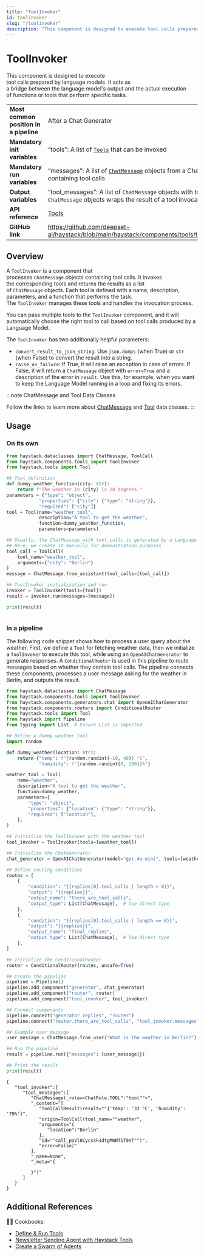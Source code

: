 ```yaml
---
title: "ToolInvoker"
id: toolinvoker
slug: "/toolinvoker"
description: "This component is designed to execute tool calls prepared by language models. It acts as a bridge between the language model's output and the actual execution of functions or tools that perform specific tasks."
---
```


# ToolInvoker

This component is designed to execute tool calls prepared by language models. It acts as a bridge between the language model's output and the actual execution of functions or tools that perform specific tasks.

|                                        |                                                                                                                                    |
| -------------------------------------- | ---------------------------------------------------------------------------------------------------------------------------------- |
| **Most common position in a pipeline** | After a Chat Generator                                                                                                             |
| **Mandatory init variables**           | “tools”: A list of [`Tools`](../../tools/tool.mdx) that can be invoked                                                                       |
| **Mandatory run variables**            | “messages”: A list of [`ChatMessage`](../../concepts/data-classes/chatmessage.mdx) objects from a Chat Generator containing tool calls                       |
| **Output variables**                   | “tool_messages”: A list of `ChatMessage` objects with tool role. Each `ChatMessage` objects wraps the result of a tool invocation. |
| **API reference**                      | [Tools](/reference/tools-api)                                                                                                             |
| **GitHub link**                        | https://github.com/deepset-ai/haystack/blob/main/haystack/components/tools/tool_invoker.py                                       |

## Overview

A `ToolInvoker` is a component that processes `ChatMessage` objects containing tool calls.  It invokes the corresponding tools and returns the results as a list of `ChatMessage` objects. Each tool is defined with a name, description, parameters, and a function that performs the task. The `ToolInvoker` manages these tools and handles the invocation process.

You can pass multiple tools to the `ToolInvoker` component, and it will automatically choose the right tool to call based on tool calls produced by a Language Model.

The `ToolInvoker` has two additionally helpful parameters:

- `convert_result_to_json_string`: Use `json.dumps` (when True) or `str` (when False) to convert the result into a string.
- `raise_on_failure`: If True, it will raise an exception in case of errors. If False, it will return a `ChatMessage` object with `error=True` and a description of the error in `result`. Use this, for example, when you want to keep the Language Model running in a loop and fixing its errors.

:::note
ChatMessage and Tool Data Classes

Follow the links to learn more about [ChatMessage](../../concepts/data-classes/chatmessage.mdx) and [Tool](../../tools/tool.mdx) data classes.
:::

## Usage

### On its own

```python
from haystack.dataclasses import ChatMessage, ToolCall
from haystack.components.tools import ToolInvoker
from haystack.tools import Tool

## Tool definition
def dummy_weather_function(city: str):
    return f"The weather in {city} is 20 degrees."
parameters = {"type": "object",
            "properties": {"city": {"type": "string"}},
            "required": ["city"]}
tool = Tool(name="weather_tool",
            description="A tool to get the weather",
            function=dummy_weather_function,
            parameters=parameters)

## Usually, the ChatMessage with tool_calls is generated by a Language Model
## Here, we create it manually for demonstration purposes
tool_call = ToolCall(
    tool_name="weather_tool",
    arguments={"city": "Berlin"}
)
message = ChatMessage.from_assistant(tool_calls=[tool_call])

## ToolInvoker initialization and run
invoker = ToolInvoker(tools=[tool])
result = invoker.run(messages=[message])

print(result)
```

```
```

### In a pipeline

The following code snippet shows how to process a user query about the weather. First, we define a `Tool` for fetching weather data, then we initialize a `ToolInvoker` to execute this tool, while using an `OpenAIChatGenerator` to generate responses. A `ConditionalRouter` is used in this pipeline to route messages based on whether they contain tool calls. The pipeline connects these components, processes a user message asking for the weather in Berlin, and outputs the result.

```python
from haystack.dataclasses import ChatMessage
from haystack.components.tools import ToolInvoker
from haystack.components.generators.chat import OpenAIChatGenerator
from haystack.components.routers import ConditionalRouter
from haystack.tools import Tool
from haystack import Pipeline
from typing import List  # Ensure List is imported

## Define a dummy weather tool
import random

def dummy_weather(location: str):
    return {"temp": f"{random.randint(-10, 40)} °C",
            "humidity": f"{random.randint(0, 100)}%"}

weather_tool = Tool(
    name="weather",
    description="A tool to get the weather",
    function=dummy_weather,
    parameters={
        "type": "object",
        "properties": {"location": {"type": "string"}},
        "required": ["location"],
    },
)

## Initialize the ToolInvoker with the weather tool
tool_invoker = ToolInvoker(tools=[weather_tool])

## Initialize the ChatGenerator
chat_generator = OpenAIChatGenerator(model="gpt-4o-mini", tools=[weather_tool])

## Define routing conditions
routes = [
    {
        "condition": "{{replies[0].tool_calls | length > 0}}",
        "output": "{{replies}}",
        "output_name": "there_are_tool_calls",
        "output_type": List[ChatMessage],  # Use direct type
    },
    {
        "condition": "{{replies[0].tool_calls | length == 0}}",
        "output": "{{replies}}",
        "output_name": "final_replies",
        "output_type": List[ChatMessage],  # Use direct type
    },
]

## Initialize the ConditionalRouter
router = ConditionalRouter(routes, unsafe=True)

## Create the pipeline
pipeline = Pipeline()
pipeline.add_component("generator", chat_generator)
pipeline.add_component("router", router)
pipeline.add_component("tool_invoker", tool_invoker)

## Connect components
pipeline.connect("generator.replies", "router")
pipeline.connect("router.there_are_tool_calls", "tool_invoker.messages")  # Correct connection

## Example user message
user_message = ChatMessage.from_user("What is the weather in Berlin?")

## Run the pipeline
result = pipeline.run({"messages": [user_message]})

## Print the result
print(result)
```

```
{
   "tool_invoker":{
      "tool_messages":[
         "ChatMessage(_role=<ChatRole.TOOL":"tool"">",
         "_content="[
            "ToolCallResult(result=""{'temp': '33 °C', 'humidity': '79%'}",
            "origin=ToolCall(tool_name=""weather",
            "arguments="{
               "location":"Berlin"
            },
            "id=""call_pUVl8Cycssk1dtgMWNT1T9eT"")",
            "error=False)"
         ],
         "_name=None",
         "_meta="{

         }")"
      ]
   }
}
```

## Additional References

🧑‍🍳 Cookbooks:

- [Define & Run Tools](https://haystack.deepset.ai/cookbook/tools_support)
- [Newsletter Sending Agent with Haystack Tools](https://haystack.deepset.ai/cookbook/newsletter-agent)
- [Create a Swarm of Agents](https://haystack.deepset.ai/cookbook/swarm)
